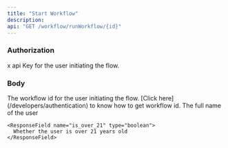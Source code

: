 ```yaml
---
title: "Start Workflow"
description:
api: "GET /workflow/runWorkflow/{id}"
---
```


### Authorization

<ParamField header="x-api-key" type="string" required="true">
  x api Key for the user initiating the flow.
</ParamField>

### Body

<ParamField body="id" type="string" required="true">
  The workflow id for the user initiating the flow. [Click
  here](/developers/authentication) to know how to get workflow id.
</ParamField>


<ResponseField name="workflows" type="array[]">
  <Expandable title="properties">
    <ResponseField name="full_name" type="string">
      The full name of the user
    </ResponseField>

    <ResponseField name="is_over_21" type="boolean">
      Whether the user is over 21 years old
    </ResponseField>
  </Expandable>
</ResponseField>

